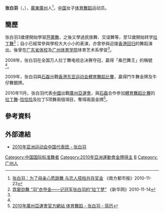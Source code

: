 {{MedalTableTop}}
{{MedalSport | [[体育舞蹈|体育舞蹈]]}}
{{MedalCountry | {{CHN}}}}
{{MedalCompetition | [[亞洲運動會|亞洲運動會]]}}
{{MedalGold | [[2010年亞洲運動會|2010年 廣州]] | [[2010年亞洲運動會體育舞蹈比賽|拉丁舞-恰恰恰]] }}
{{MedalGold | [[2010年亞洲運動會|2010年 廣州]] | [[2010年亞洲運動會體育舞蹈比賽|拉丁5项舞]] }}
{{MedalCompetition | [[東亞運動會|東亞運動會]]}}
{{MedalGold | [[2009年東亞運動會|2009年 香港]] | [[2009年東亞運動會體育舞蹈比賽|鬥牛舞專項]] }}
{{MedalSilver | [[2009年東亞運動會|2009年 香港]] | [[2009年東亞運動會體育舞蹈比賽|牛仔舞專項]] }}
{{MedalBottom}}
'''张白羽'''（{{lang|en|'''ZHANG Baiyu'''}}，{{bd|1989年|5月16日|catIdx=Z张}}），[[廣東|廣東]][[廣州|廣州]]人<ref name="南都1123">[http://sports.sina.com.cn/yayun2010/o/2010-11-23/15065330686.shtml 张白羽：为了母亲心愿跳舞 与恋人搭档共存奖金] {{Wayback|url=http://sports.sina.com.cn/yayun2010/o/2010-11-23/15065330686.shtml |date=20190919001701 }}《南方都市报》2010-11-23</ref>，[[中国|中国]]女子[[体育舞蹈|体育舞蹈]]运动员。

==簡歷==
张白羽3歲便開始學習[[芭蕾舞|芭蕾舞]]，之後又學過民族舞、交谊舞等，至12歲開始转学[[拉丁舞|拉丁舞]]<ref>[http://news.xinhuanet.com/sports/2010-11/14/c_12773343.htm 霓裳劲舞 “羽”衣夺金——记冠军张白羽的“拉丁梦”] {{Wayback|url=http://news.xinhuanet.com/sports/2010-11/14/c_12773343.htm |date=20101117150447 }}《新华网》2010-11-14</ref>；自小已經常參與學校大大小小的表演，亦曾參與迎接[[香港回归|香港回归]]的舞蹈演出。後曾在[[广东省体校|广东省体校]]及[[广州体育学院|广州体育学院]]体育艺术系學習<ref name="南都1123"/>。

2008年，张白羽在全国万人拉丁舞电视总决赛夺冠，贏得「桑巴舞王」的稱號<ref name="南都1123"/>。

2009年，张白羽與[[石磊_(体育舞蹈运动员)|石磊]]出戰[[香港|香港]][[2009年东亚运动会|东亚运动会]][[2009年東亞運動會體育舞蹈比賽|體育舞蹈比賽]]，贏得鬥牛舞金牌及牛仔舞銀牌。

2010年11月，张白羽代表[[2010年亚洲运动会中国代表团|中國]]出戰[[廣州|廣州]][[2010年亞洲運動會|亞運會]]，與[[石磊_(体育舞蹈运动员)|石磊]]合作參加[[2010年亞洲運動會體育舞蹈比賽|體育舞蹈比賽]]的[[拉丁舞|拉丁舞]]-[[恰恰恰|恰恰恰]]及拉丁5项舞兩個項目，奪得兩面金牌<ref name="廣州亞運">[http://www.gz2010.cn/info/CHN_CHN/ZB/ZBB101A_DS@@@@@@@@@@@@@@@CHN_number=201322.html 2010年廣州亞運會官方網站 体育舞蹈 - 张白羽 - 简历]</ref>。

==參考資料==
{{reflist}}

==外部連結==
*[http://2010chinateam.sports.cn/index.php/personview/persons/890 2010年亚洲运动会中国代表团 - 张白羽] {{Wayback|url=http://2010chinateam.sports.cn/index.php/personview/persons/890 |date=20190920104733 }}


{{DEFAULTSORT:ZHANG Baiyu}}

[[Category:中国国际标准舞者|Category:中国国际标准舞者]]
[[Category:2010年亞洲運動會金牌得主|Category:2010年亞洲運動會金牌得主]]
[[Category:张姓|B]]
[[Category:广州人|Category:广州人]]